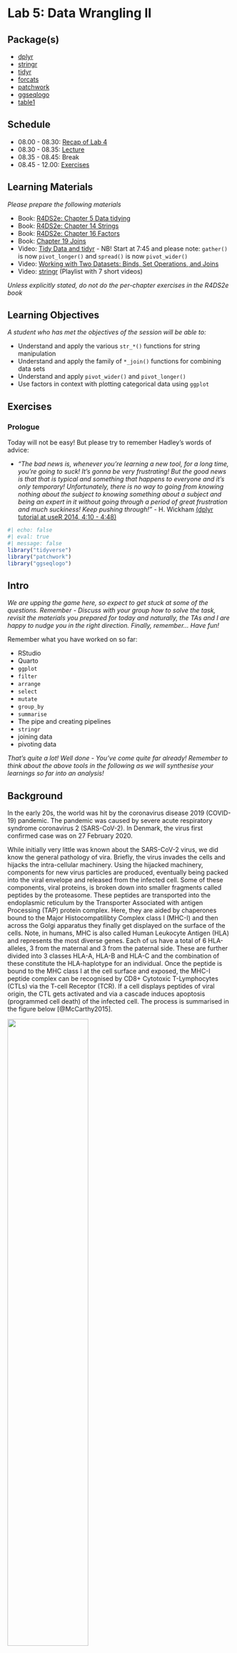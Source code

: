 # Lab 5: Data Wrangling II {.unnumbered}

## Package(s)

- [dplyr](https://dplyr.tidyverse.org)
- [stringr](https://stringr.tidyverse.org)
- [tidyr](https://tidyr.tidyverse.org)
- [forcats](https://forcats.tidyverse.org)
- [patchwork](https://patchwork.data-imaginist.com/index.html)
- [ggseqlogo](https://omarwagih.github.io/ggseqlogo/)
- [table1](https://cran.r-project.org/web/packages/table1/vignettes/table1-examples.html)

## Schedule

- 08.00 - 08.30: [Recap of Lab 4](https://raw.githack.com/r4bds/r4bds.github.io/main/recap_lab05.html)
- 08.30 - 08.35: [Lecture](https://raw.githack.com/r4bds/r4bds.github.io/main/lecture_lab05.html)
- 08.35 - 08.45: Break
- 08.45 - 12.00: [Exercises](#sec-exercises)

## Learning Materials

*Please prepare the following materials*

-  Book: [R4DS2e: Chapter 5 Data tidying](https://r4ds.hadley.nz/data-tidy)
-  Book: [R4DS2e: Chapter 14 Strings](https://r4ds.hadley.nz/strings)
-  Book: [R4DS2e: Chapter 16 Factors](https://r4ds.hadley.nz/factors)
-  Book: [Chapter 19 Joins](https://r4ds.hadley.nz/joins)
-  Video: [Tidy Data and tidyr](https://youtu.be/1ELALQlO-yM?t=465) - NB! Start at 7:45 and please note: `gather()` is now `pivot_longer()` and `spread()` is now `pivot_wider()`
-  Video: [Working with Two Datasets: Binds, Set Operations, and Joins](https://www.youtube.com/watch?v=AuBgYDCg1Cg)
-  Video: [stringr](https://www.youtube.com/watch?v=oIu5jK8DeX8&list=PLiC1doDIe9rDwsUhd3FtN1XGCV2ES1xZ2) (Playlist with 7 short videos)

_Unless explicitly stated, do not do the per-chapter exercises in the R4DS2e book_

## Learning Objectives

*A student who has met the objectives of the session will be able to:*

- Understand and apply the various `str_*()` functions for string manipulation
- Understand and apply the family of `*_join()` functions for combining data sets
- Understand and apply `pivot_wider()` and `pivot_longer()`
- Use factors in context with plotting categorical data using `ggplot`

## Exercises {#sec-exercises}

### Prologue

Today will not be easy! But please try to remember Hadley's words of advice:

-   *"The bad news is, whenever you're learning a new tool, for a long time, you're going to suck! It's gonna be very frustrating! But the good news is that that is typical and something that happens to everyone and it's only temporary! Unfortunately, there is no way to going from knowing nothing about the subject to knowing something about a subject and being an expert in it without going through a period of great frustration and much suckiness! Keep pushing through!"* - H. Wickham [(dplyr tutorial at useR 2014, 4:10 - 4:48)](https://www.youtube.com/watch?v=8SGif63VW6E)

```r
#| echo: false
#| eval: true
#| message: false
library("tidyverse")
library("patchwork")
library("ggseqlogo")
```

## Intro

*We are upping the game here, so expect to get stuck at some of the questions. Remember - Discuss with your group how to solve the task, revisit the materials you prepared for today and naturally, the TAs and I are happy to nudge you in the right direction. Finally, remember... Have fun!*

Remember what you have worked on so far:

-   RStudio
-   Quarto
-   `ggplot`
-   `filter`
-   `arrange`
-   `select`
-   `mutate`
-   `group_by`
-   `summarise`
-   The pipe and creating pipelines
-   `stringr`
-   joining data
-   pivoting data

*That's quite a lot! Well done - You've come quite far already! Remember to think about the above tools in the following as we will synthesise your learnings so far into an analysis!*

## Background {#sec-background}

In the early 20s, the world was hit by the coronavirus disease 2019 (COVID-19) pandemic. The pandemic was caused by severe acute respiratory syndrome coronavirus 2 (SARS-CoV-2). In Denmark, the virus first confirmed case was on 27 February 2020.

While initially very little was known about the SARS-CoV-2 virus, we did know the general pathology of vira. Briefly, the virus invades the cells and hijacks the intra-cellular machinery. Using the hijacked machinery, components for new virus particles are produced, eventually being packed into the viral envelope and released from the infected cell. Some of these components, viral proteins, is broken down into smaller fragments called peptides by the proteasome. These peptides are transported into the endoplasmic reticulum by the Transporter Associated with antigen Processing (TAP) protein complex. Here, they are aided by chaperones bound to the Major Histocompatilibty Complex class I (MHC-I) and then across the Golgi apparatus they finally get displayed on the surface of the cells. Note, in humans, MHC is also called Human Leukocyte Antigen (HLA) and represents the most diverse genes. Each of us have a total of 6 HLA-alleles, 3 from the maternal and 3 from the paternal side. These are further divided into 3 classes HLA-A, HLA-B and HLA-C and the combination of these constitute the HLA-haplotype for an individual. Once the peptide is bound to the MHC class I at the cell surface and exposed, the MHC-I peptide complex can be recognised by CD8+ Cytotoxic T-Lymphocytes (CTLs) via the T-cell Receptor (TCR). If a cell displays peptides of viral origin, the CTL gets activated and via a cascade induces apoptosis (programmed cell death) of the infected cell. The process is summarised in the figure below [@McCarthy2015].

![](images/mhc_class_I_antigen_presentation_pathway.png){fig-align="center" width="60%"}

The data we will be working with today contains data on sequenced T-cell receptors, viral antigens, HLA-haplotypes and clinical meta data for a cohort:

- "A large-scale database of T-cell receptor beta (TCR$\beta$) sequences and binding associations from natural and synthetic exposure to SARS-CoV-2" [@Nolan2020].

## Your Task Today

Today, we will emulate the situation, where you are working as a Bioinformatician / Bio Data Scientist and you have been given the data and the task of answering these two burning questions:

1.  What characterises the peptides binding to the HLAs?
1.  What characterises T-cell Receptors binding to the pMHC-complexes?

[GROUP ASSIGNMENT: Today, your assignment will be to create a micro-report on these 2 questions!]{style="color: red;"}

[MAKE SURE TO READ THE LAST SECTION ON THE ASSIGNMENT](#sec-assignment)

## Getting Started

1.  [Click here](https://teaching.healthtech.dtu.dk/22100/rstudio.php) to go to the course RStudio cloud server and login
1.  Make sure you are in your `r_for_bio_data_science` project, you can verify this in the upper right corner
1.  In the same place as your `r_for_bio_data_science.Rproj` file and existing `data` folder, create a new folder and name it `doc`
1.  Go to the aforementioned [manuscript](https://www.researchsquare.com/article/rs-51964/v1). Download the PDF and upload it to your new `doc` folder
1.  Open the PDF and find the link to the data
1.  Go to the data site (*Note, you may have to create and account to download, shouldn't take too long*)
.  Find and download the file `ImmuneCODE-MIRA-Release002.1.zip` (*CAREFUL, do not download the superseded files*)
1.  Unpack the downloaded file
1.  Find the files `peptide-detail-ci.csv` and `subject-metadata.csv` and compress to `.zip` files
1.  Upload the compressed `peptide-detail-ci.csv.zip` and `subject-metadata.csv.zip` files to your `data` folder in your RStudio Cloud session
1. Finally, once again, create a new Quarto document for today's exercises, containing the sections:
    1. Background
    1. Aim
    1. Load Libraries
    1. Load Data
    1. Data Description
    1. Analysis

## Creating the Micro-Report

### Background

*Feel free to copy paste the one stated in the [background](#sec-background)-section above*

### Aim

*State the aim of the micro-report, i.e. what are the questions you are addressing?*

### Load Libraries

```r
#| echo: false
#| eval: true
#| message: false

library("tidyverse")
```

*Load the libraries needed*

### Load Data

Read the two data sets into variables `peptide_data` and `meta_data`.

<details><p><summary>Click here for hint</summary></p>
*Think about which Tidyverse package deals with reading data and what are the file types we want to read here?*
</details>

```r
#| echo: false
#| eval: true
#| message: false
#| warning: false

peptide_data <- read_csv(file = "data/peptide-detail-ci.csv.gz")
meta_data <- read_csv(file = "data/subject-metadata.csv",
                      na = "N/A")
```

### Data Description

*It is customary to include a description of the data, helping the reader if the report, i.e. your stakeholder, to get an easy overview*

#### The Subject Meta Data

Let's take a look at the meta data:

```r
meta_data |> 
  sample_n(10)
```

- **Q1: How many observations of how many variables are in the data?**

- **Q2: Are there groupings in the variables, i.e. do certain variables "go together" somehow?**

- **T1: Re-create this plot**

Read this first:

- *Think about: What is on the x-axis? What is on the y-axis? And also, it looks like we need to do some counting. Recall, that we can stick together a `dplyr` pipeline with a call to `ggplot`, so here we will have to `count` of `Cohort` and `Gender` before plotting*

```r
#| echo: false
#| eval: true
meta_data |> 
  drop_na(Cohort, Gender) |> 
  count(Cohort, Gender) |> 
  ggplot(aes(x = Cohort,
             y = n,
             fill = Gender)) +
  geom_col(position = position_dodge(preserve = "single"),
           colour = "black",
           alpha = 0.5) +
  geom_hline(yintercept = 0) +
  theme_minimal() +
  theme(legend.position = "bottom",
        panel.grid.major.x = element_blank(),
        axis.text.x = element_text(angle = 10,
                                   hjust = 1,
                                   vjust = 1.5))
```

Does your plot look different somehow? Consider peeking at the hint...

<details><p><summary>Click here for hint</summary></p>
*Perhaps not everyone agrees on how to denote `NA`s in data. I have seen `-99`, `-11`, `_` and so on... Perhaps this can be dealt with in the instance we read the data from the file? I.e. in the actual function call to your `read()` function. Recall, how can we get information on the parameters of a `?function`*
</details>

- **T2: Re-create this plot**

```r
#| echo: false
#| eval: true
meta_data |> 
  mutate(Age_group = cut(Age,
                         breaks = seq(from = 0,
                                      to = 100,
                                      by = 10))) |> 
  drop_na(Gender, Age_group) |> 
  count(Gender, Age_group) |> 
  ggplot(aes(x = Age_group,
             y = n,
             fill = Gender)) +
  geom_col(position = position_dodge(preserve = "single"),
           colour = "black",
           alpha = 0.5) +
  geom_hline(yintercept = 0) +
  theme_minimal() +
  theme(legend.position = "bottom",
        panel.grid.major.x = element_blank(),
        axis.text.x = element_text(vjust = 5))
```

<details><p><summary>Click here for hint</summary></p>
*Perhaps there is a function, which can `cut` continuous observations into a set of bins?*
</details>

##### **STOP! Make sure you handled how `NA`s are denoted in the data before proceeding, see hint below T1**

- **T3: Look at the data and create yet another plot as you see fit. Also skip the redundant variables `Subject`, `Cell Type` and `Target Type`**

```r
#| echo: false
#| eval: true
meta_data <- meta_data |> 
  select(-`Subject`, -`Cell Type`, -`Target Type`)
```

```r
meta_data |> 
  sample_n(10)
```


Now, a classic way of describing a cohort, i.e. the group of subjects used for the study, is the so-called `table1` and while we could build this ourselves, this one time, in the interest of exercise focus and time, we are going to "cheat" and use an R-package, like so:

*NB!: This may look a bit odd initially, but if you render your document, you should be all good!*

```r
#| echo: true
#| eval: true
#| message: false
library("table1") # <= Yes, this should normally go at the beginning!
meta_data |>
  mutate(Gender = factor(Gender),
         Cohort = factor(Cohort)) |>
  table1(x = formula(~ Gender + Age + Race | Cohort),
         data = _)
```

*Note how good this looks! If you have ever done a "Table 1" before, you know how painful they can be and especially if something changes in your cohort - Dynamic reporting to the rescue!*

Lastly, before we proceed, the `meta_data` contains HLA data for both class I and class II (see background), but here we are **only** interested in class I, recall these are denoted `HLA-A`, `HLA-B` and `HLA-C`, so make sure to remove any non-class I, i.e. the one after, denoted `D`-something.

- **T4: Create a new version of the `meta_data`, which with respect to allele-data only contains information on class I and also fix the odd naming, e.g. `HLA-A...9` becomes `A1` oand `HLA-A...10` becomes `A2` and so on for `B1`, `B2`, `C1` and `C2` (Think: How can we `rename` variables? And here, just do it "manually" per variable). Remember to assign this new data to the same `meta_data` variable**

<details><p><summary>Click here for hint</summary></p>
*Which `tidyverse` function subsets variables? Perhaps there is a function, which somehow `matches` a set of variables? And perhaps for the initiated this is compatible with regular expressions (If you don't know what this means - No worries! If you do, see if you utilise this to simplify your variable selection)*
</details>

```r
#| echo: false
#| eval: true
meta_data <- meta_data |>
  select(-matches(match = "D[PQR]")) |> 
  rename("A1" = `HLA-A...9`,
         "A2" = `HLA-A...10`,
         "B1" = `HLA-B...11`,
         "B2" = `HLA-B...12`,
         "C1" = `HLA-C...13`,
         "C2" = `HLA-C...14`)
```

Before we proceed, this is the data we will carry on with:

```r
#| echo: true
#| eval: true
meta_data |> 
  sample_n(10)
```

Now, we have a beautiful `tidy` dataset, recall that this entails, that each row is an observation, each column is a variable and each cell holds one value.

#### The Peptide Details Data

Let's start with simply having a look see:

```r
#| echo: true
#| eval: true
peptide_data |> 
  sample_n(10)
```

- **Q3: How many observations of how many variables are in the data?**

This is a rather big data set, so let us start with two "tricks" to handle this, first:

1. *Write the data back into your `data` folder, using the filename `peptide-detail-ci.csv.gz`, note the appending of `.gz`, which is automatically recognised and results in gz-compression*
1. *Now, check in your data folder, that you have two files `peptide-detail-ci.csv` and `peptide-detail-ci.csv.gz`, delete the former*
1. *Adjust your reading-the-data-code in the "Load Data"-section, to now read in the `peptide-detail-ci.csv.gz` file*

<details><p><summary>Click here for hint</summary></p>
*Just as you can `read` a file, you can of course also `write` a file. Note the filetype we want to write here is `csv`. If you in the console type e.g. `readr::wr` and then hit the Tab key, you will see the different functions for writing different filetypes*
</details>

Then:

- **T5: As before, let's immediately subset the `peptide_data` to the variables of interest: `TCR BioIdentity`, `Experiment` and `Amino Acids`. Remember to assign this new data to the same `peptide_data` variable to avoid cluttering your environment with redundant variables. Bonus: Did you know you can click the `Environment` pane and see which variables you have?**

```r
#| echo: false
#| eval: true
peptide_data <- peptide_data |>
  select(Experiment, `TCR BioIdentity`, `Amino Acids`)
```

Once again, before we proceed, this is the data we will carry on with:

```r
#| echo: true
#| eval: true
peptide_data |> 
  sample_n(10)
```

- **Q4: Is this tidy data? Why/why not?**

- **T6: See if you can find a way to create the below data, from the above**

```r
#| echo: false
#| eval: true
peptide_data <- peptide_data |> 
  separate(col = `TCR BioIdentity`,
           into = c("CDR3b", "V_gene", "J_gene"),
           sep = "\\+")
```

```r
#| echo: true
#| eval: true
peptide_data |> 
  sample_n(size = 10)
```

<details><p><summary>Click here for hint</summary></p>
*First: Compare the two datasets and identify what happened? Did any variables "disappear" and did any "appear"? Ok, so this is a bit tricky, but perhaps there is a function to `separate` a composite (untidy) `col`umn `into` a set of new variables based on a `sep`arator? But what is a `sep`arator? Just like when you read a file with `C`omma `S`eparated `V`alues, a separator denotes how a composite string is divided into fields. So, look for such a repeated value, which seem to indeed separate such fields. Also, be aware, that character, which can mean more than one thing, may need to be "escaped" using an initial two backslashed, i.e. "\\x", where x denotes the character needing to be "escaped"*
</details>

- **T7: Add a variable, which counts how many peptides are in each observation of `Amino Acids`**

```r
#| echo: false
#| eval: true
peptide_data <- peptide_data |> 
  mutate(n_peptides = str_count(`Amino Acids`,
                                pattern = ",") + 1)
```

<details><p><summary>Click here for hint</summary></p>
*We have been working with the `stringr` package, perhaps the contains a function to somehow count the number of occurrences of a given character in a string? Again, remember you can type e.g. `stringr::str_` and then hit the Tab key to see relevant functions*
</details>

```r
#| echo: true
#| eval: true
peptide_data |> 
  sample_n(size = 10)
```

- **T8: Re-create the following plot**

```r
#| echo: false
#| eval: true

peptide_data |> 
  ggplot(aes(x = n_peptides)) +
  geom_histogram(binwidth = 1,
                 colour = "black",
                 alpha = 0.5) + 
  geom_hline(yintercept = 0) +
  scale_x_continuous(breaks = 1:13) +
  theme_minimal() +
  theme(panel.grid.minor.x = element_blank(),
        panel.grid.major.x = element_blank(),
        axis.text.x = element_text(vjust = 5)) +
  labs(x = "Number of peptides per observation",
       y = "Counts")
```

- **Q4: What is the maximum number of peptides assigned to one observation?**

- **T9: Using the `str_c()` and the `seq()` functions, re-create the below**

```r
#| echo: false
#| eval: true
str_c("peptide_", seq(1:5))
```

<details><p><summary>Click here for hint</summary></p>
*If you're uncertain on how a function works, try going into the console and in this case e.g. type `str_c("a", "b")` and `seq(from = 1, to = 3)` and see if you combine these?*
</details>

- **T10: Use, what you learned about separating in T6 and the vector-of-strings you created in T9 adjusted to the number from Q4 to create the below data**

```r
#| echo: false
#| eval: true
#| warning: false
peptide_data <- peptide_data |> 
  separate(col = `Amino Acids`,
           into = str_c("peptide_", 1:13),
           sep = ",")
```

<details><p><summary>Click here for hint</summary></p>
*In the console, write `?separate` and think about how you used it earlier. Perhaps you can not only specify a vector to separate `into`, but also specify a function, which returns a vector?*
</details>

```r
#| echo: true
#| eval: true
peptide_data |> 
  sample_n(size = 10)
```

- **Q5: Now, presumable you got a warning, discuss in your group why that is?**

- **Q6: With respect to `peptide_n`, discuss in your group, if this is wide- or long-data?**

Now, finally we will use the what we prepared for today, data pivoting. There are two functions, namely `pivot_wider()` and `pivot_longer()`. Also, now, we will use a trick when developing ones data pipeline, while working with new functions, that on might not be completely comfortable with. You have seen the `sample_n()` function several times above and we can use that to randomly sample `n` observations from data. This we can utilise to work with a smaller data set in the development face and once we are ready, we can increase this `n` gradually to see if everything continues to work as anticipated.

- **T11: Using the `peptide_data`, run a few `sample_n()` calls with varying degree of `n` to make sure, that you get a feeling for what is going on**

- **T12: From the `peptide_data` data above, with peptide_1, peptide_2, etc. create this data set using one of the data pivoting functions. Remember to start initially with sampling a smaller data set and then work on that first! Also, once you're sure you're good to go, reuse the `peptide_data` variable as we don't want huge redundant data sets floating around in our environment**

```r
#| echo: false
#| eval: true

peptide_data <- peptide_data |> 
  pivot_longer(cols = contains("peptide_"),
               names_to = "peptide_n",
               values_to = "peptide")
```

<details><p><summary>Click here for hint</summary></p>

If the pivoting is not clear at all, then do what I do, create some example data:

```r
#| echo: true
#| eval: false
my_data <- tibble(
  id = str_c("id_", 1:10),
  var_1 = round(rnorm(10),1),
  var_2 = round(rnorm(10),1),
  var_3 = round(rnorm(10),1))
```

...and then play around with that. A small set like the one above is easy to handle, so perhaps start with that and then pivot back and forth a few times using `pivot_wider()`/`pivot_longer()`. Use `View()` to inspect and get a better overview of the results of pivoting. 

</details>

```r
#| echo: true
#| eval: true
peptide_data |> 
  sample_n(10)
```

- **Q7: You will see some `NA`s in the `peptide` variable, discuss in your group from where these arise?**

- **Q8: How many rows and columns now and how does this compare with Q3? Discuss why/why not it is different?**

- **T13: Now, lose the redundant variables `n_peptides` and `peptide_n`, get rid of the `NA`s in the `peptide` column, and make sure that we only have unique observations (i.e. there are no repeated rows/observations).**

```r
#| echo: false
#| eval: true

peptide_data <- peptide_data |> 
  select(-n_peptides, -peptide_n) |> 
  drop_na(peptide) |> 
  distinct()
```

```r
#| echo: true
#| eval: true

peptide_data |> 
  sample_n(10)
```

- **Q8: Now how many rows and columns and is this data tidy? Discuss in your group why/why not?**

Again, we turn to the `stringr` package, as we need to make sure that the sequence data does indeed only contain valid characters. There are a total of 20 proteogenic amino acids, which we symbolise using `ARNDCQEGHILKMFPSTWYV`.

- **T14: Use the `str_detect()` function to `filter` the `CDR3b` and `peptide` variables using a `pattern` of `[^ARNDCQEGHILKMFPSTWYV]` and then play with the `negate` parameter so see what happens**

```r
#| echo: false
#| eval: true

peptide_data <- peptide_data |> 
  filter(str_detect(CDR3b, pattern = "[^ARNDCQEGHILKMFPSTWYV]", negate = TRUE),
         str_detect(peptide, pattern = "[^ARNDCQEGHILKMFPSTWYV]", negate = TRUE))
```

<details><p><summary>Click here for hint</summary></p>
*Again, try to play a bit around with the function in the console, type e.g. `str_detect(string = "ARND", pattern = "A")` and `str_detect(string = "ARND", pattern = "C")` and then recall, that the `filter()` function requires a logical vector, i.e. a vector of `TRUE` and `FALSE` to filter the rows*
</details>

- **T15: Add two new variables to the data, `k_CDR3b` and `k_peptide` each signifying the length of the respective sequences**

```r
#| echo: false
#| eval: true

peptide_data <- peptide_data |> 
  mutate(k_CDR3b = str_length(CDR3b),
         k_peptide = str_length(peptide))
```

<details><p><summary>Click here for hint</summary></p>
*Again, we're working with strings, so perhaps there is a package of interest and perhaps in that package, there is a function, which can get the length of a string?*
</details>

```r
#| echo: true
#| eval: true

peptide_data |> 
  sample_n(10)
```

- **T16: Re-create this plot**

```r
#| echo: false
#| eval: true

peptide_data |> 
  ggplot(aes(x = k_CDR3b)) +
  geom_histogram(binwidth = 1,
                 colour = "black",
                 alpha = 0.5) +
  geom_hline(yintercept = 0) +
  theme_minimal()
```

- **Q9: What is the most predominant length of the CDR3b-sequences?**

- **T17: Re-create this plot**

```r
#| echo: false
#| eval: true

peptide_data |> 
  ggplot(aes(x = k_peptide)) +
  geom_histogram(binwidth = 1,
                 colour = "black",
                 alpha = 0.5) +
  geom_hline(yintercept = 0) +
  theme_minimal()
```

- **Q10: What is the most predominant length of the peptide-sequences?**

- **Q11: Discuss in your group, if this data set is tidy or not?**

```r
#| echo: true
#| eval: true
peptide_data |> 
  sample_n(10)
```

#### Creating one data set from two data sets

Before we move onto using the family of `*_join()` functions you prepared for today, we will just take a quick peek at the meta data again:

```r
#| echo: true
#| eval: true

meta_data |> 
  sample_n(10)
```

Remember you can scroll in the data.

- **Q12: Discuss in your group, if this data with respect to the `A1`, `A2`, `B1`, `B2`, `C1` and `C2` variables is a wide or a long data format?**

As with the `peptide_data`, we will now have to use data pivoting again. I.e.:

- **T18: use either `pivot_wider()` or `pivot_longer()` to create the following data:**

```r
#| echo: false
#| eval: true

meta_data <- meta_data |> 
  pivot_longer(cols = c("A1", "A2", "B1", "B2", "C1", "C2"),
               names_to = "Gene",
               values_to = "Allele")
```

```r
#| echo: true
#| eval: true

meta_data |> 
  sample_n(10)
```

Remember, what we are aiming for here, is to create one data set from two. So:

- **Q13: Discuss in your group, which variable(s?) define the same observations between the `peptide_data` and the `meta_data`?**

Once you have agreed upon `Experiment`, then use that knowledge to subset the `meta_data` to the variables-of-interest:

```r
#| echo: false
#| eval: true
meta_data <- meta_data |> 
  select(Experiment, Allele)
```

```r
#| echo: true
#| eval: true
meta_data |> 
  sample_n(10)
```

Use the `View()` function again, to look at the `meta_data`. Notice something? Some alleles are e.g. `A*11:01`, whereas others are `B*51:01:02`. You can find information on why, by visiting [Nomenclature for Factors of the HLA System](http://hla.alleles.org/nomenclature/naming.html).

Long story short, we only want to include `Field 1` (allele group) and `Field 2` (Specific HLA protein). You have prepared the `stringr` package for today. See if you can find a way to reduce e.g. `B*51:01:02` to `B*51:01` and then create a new variable `Allele_F_1_2` accordingly, while also removing the `...x` (where `x` is a number) subscripts from the `Gene` variable (It is an artifact from having the data in a wide format, where you cannot have two variables with the same name) and also, remove any `NA`s and `""`s, denoting empty entries.

<details><p><summary>Click here for hint</summary></p>
*There are several ways this can be achieved, the easiest being to consider if perhaps a part of the string based on indices could be of interest. This term "a part of a string" is called a substring, perhaps the `stringr` package contains a function work with substring? In the console, type `stringr::` and hit `tab`. This will display the functions available in the `stringr` package. Scroll down and find the functionst starting with `str_` and look for on, which might be relevant and remember you can use `?function_name` to get more information on how a given function works.*
</details>

```r
#| eval: true
#| echo: false
meta_data <- meta_data |>
  mutate(Allele_F_1_2 = str_extract(Allele,
                                    pattern = "[ABC]\\*\\d+\\:\\d+")) |> 
  filter(Allele_F_1_2 != "") |> 
  drop_na()
```

- **T19: Create the following data, according to specifications above:**

```r
#| echo: true
#| eval: true
meta_data |> 
  sample_n(10)
```

The asterisk, i.e. `*` is a rather annoying character because of ambiguity, so:

- **T20: Clean the data a bit more, by removing the asterisk and redundant variables:**

```r
#| echo: false
#| eval: true
meta_data <- meta_data |> 
  mutate(Allele = str_remove(Allele_F_1_2, "\\*")) |> 
  select(-Allele_F_1_2) |> 
  distinct()
```

```r
#| echo: true
#| eval: true
meta_data |> 
  sample_n(size = 10)
```

<details><p><summary>Click here for hint 1</summary></p>
*Again, the `stringr` package may come in handy. Perhaps there is a function `remove`, one or more such pesky characters?*
</details>

<details><p><summary>Click here for hint 2</summary></p>
*Getting a weird error? Recall, that character ambiguity needs to be "escaped", you did this somehow earlier on...*
</details>

Recall the `peptide_data`?

```r
#| echo: true
#| eval: true

peptide_data |>
  sample_n(10)
```

- **T21: Create a `dplyr` pipeline, starting with the `peptide_data`, which joins it with the `meta_data` and remember to make sure that you get only unqiue observations of rows. Save this data into a new variable names `peptide_meta_data` (If you get a warning, discuss in your group what it means?)**

```r
#| echo: false
#| eval: true

peptide_meta_data <- peptide_data |> 
  full_join(meta_data,
            by = "Experiment",
            relationship = "many-to-many") |> 
  distinct()
```

<details><p><summary>Click here for hint 1</summary></p>
*Which family of functions do we use to join data? Also, perhaps here it would be prudent to start with working on a smaller data set, recall we could sample a number of rows yielding a smaller development data set*
</details>

<details><p><summary>Click here for hint 2</summary></p>
*You should get a data set of around +3.000.000, **take a moment to consider how that would have been to work with in Excel?** Also, in case the servers are not liking this, you can consider subsetting the `peptide_data` prior to joining to e.g. 100,000 or 10,000 rows.*
</details>


```r
#| echo: true
#| eval: true

peptide_meta_data |>
  sample_n(10)
```

### Analysis

Now, that we have the data in a prepared and ready-to-analyse format, let us return to the two burning questions we had:

1.  What characterises the peptides binding to the HLAs?
1.  What characterises T-cell Receptors binding to the pMHC-complexes?

#### Peptides binding to HLA

As we have touched upon multiple times, `R` is *very* flexible and naturally you can also create sequence logos. Finally, let us create a binding motif using the package `ggseqlogo` ([More info here](https://omarwagih.github.io/ggseqlogo/)).

- **T22: Subset the final `peptide_meta_data` data to `A02:01` and unique observations of peptides of length 9 and re-create the below sequence logo**

<details><p><summary>Click here for hint</summary></p>
*You can pipe a vector of peptides into `ggseqlogo`, but perhaps you first need to `pull` that vector from the relevant variable in your tibble? Also, consider before that, that you'll need to make sure, you are only looking at peptides of length 9*
</details>

```r
#| echo: false
#| eval: true
#| fig-align: center
peptide_meta_data |>
  filter(Allele == "A02:01",
         str_length(peptide) == 9) |>
  select(peptide) |>
  distinct() |>
  pull(peptide) |>
  ggseqlogo()
```

- **T23: Repeat for e.g. `B07:02` or another of your favourite alleles**

Now, let's take a closer look at the sequence logo:

- **Q14: Which positions in the peptide determines binding to HLA?**

<details><p><summary>Click here for hint</summary></p>
*Recall your Introduction to Bioinformatics course? And/or perhaps ask your fellow group members if they know?*
</details>

#### CDR3b-sequences binding to pMHC

- **T24: Subset the `peptide_meta_data`, such that the length of the CDR3b is 15, the allele is A02:01 and the peptide is LLFLVLIML and re-create the below sequence logo of the CDR3b sequences:**

```r
#| echo: false
#| eval: true
#| fig-align: center
peptide_meta_data |>
  filter(k_CDR3b == 15,
         Allele == "A02:01",
         peptide == "LLFLVLIML") |> 
  pull(CDR3b) |> 
  ggseqlogo()
```

- **Q15: In your group, discuss what you see?**

- **T25: Play around with other combinations of `k_CDR3b`,  `Allele`, and `peptide` and inspect how the logo changes**

*Disclaimer: In this data set, we only get: A given CDR3b was found to recognise a given peptide in a given subject and that subject had a given haplotype - Something's missing... Perhaps if you have had immunology, then you can spot it? There is a trick to get around this missing information, but that's beyond scope of what we're working with here.*

## Epilogue

That's it for today - I know this overwhelming now, but commit to it and you WILL be plenty rewarded! I hope today was at least a glimpse into the flexibility and capabilities of using `tidyverse` for applied Bio Data Science

...also, noticed something? We spend maybe 80% of the time here on dealing with data-wrangling and then once we're good to go, the analysis wasn't that time consuming - That's often the way it ends up going, you'll spend a lot of time on data handling and getting the tidyverse toolbox in your tool belt, will allow you to be so much more efficient in your data wrangling, so you can get to the fun part as quick as possible!

## [Today's Assignment]{style="color: red;"} {#sec-assignment}

After today, we are halfway through the labs of the course, so now is a good time to spend some time recalling what we have been over and practising writing a reproducible Quarto-report.

Your group assignment today is to condense the exercises into a group micro-report! Talk together and figure out how to distil the exercises from today into one small end-to-end runnable reproducible micro-report. DO NOT include ALL of the exercises, but rather include as few steps as possible to arrive at your results. Be very concise!

But WHY? WHY are you not specifying exactly what we need to hand in? *Because we are training taking independent decisions, which is crucial in applied bio data science, so take a look at the combined group code, select relevant sections and condense - If you don't make it all the way through the exercises, then condense and present what you were able to arrive at! What do you think is central/important/indispensable? Also, these hand ins are NOT for us to evaluate you, but for you to train creating products and the get feedback on your progress!*

**IMPORTANT:** Remember to check the [ASSIGNMENT GUIDELINES](https://r4bds.github.io/assignments.html)

...and as always - Have fun!
